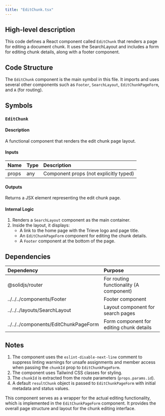 ```yaml
---
title: "EditChunk.tsx"
---
```


## High-level description
This code defines a React component called `EditChunk` that renders a page for editing a document chunk. It uses the SearchLayout and includes a form for editing chunk details, along with a footer component.

## Code Structure
The `EditChunk` component is the main symbol in this file. It imports and uses several other components such as `Footer`, `SearchLayout`, `EditChunkPageForm`, and `A` (for routing).

## Symbols

### `EditChunk`
#### Description
A functional component that renders the edit chunk page layout.

#### Inputs
| Name | Type | Description |
|:-----|:-----|:------------|
| props | any | Component props (not explicitly typed) |

#### Outputs
Returns a JSX element representing the edit chunk page.

#### Internal Logic
1. Renders a `SearchLayout` component as the main container.
2. Inside the layout, it displays:
   - A link to the home page with the Trieve logo and page title.
   - An `EditChunkPageForm` component for editing the chunk details.
   - A `Footer` component at the bottom of the page.

## Dependencies
| Dependency | Purpose |
|:-----------|:--------|
| @solidjs/router | For routing functionality (A component) |
| ../../../components/Footer | Footer component |
| ../../../layouts/SearchLayout | Layout component for search pages |
| ../../../components/EditChunkPageForm | Form component for editing chunk details |

## Notes
1. The component uses the `eslint-disable-next-line` comment to suppress linting warnings for unsafe assignments and member access when passing the `chunkId` prop to `EditChunkPageForm`.
2. The component uses Tailwind CSS classes for styling.
3. The `chunkId` is extracted from the route parameters (`props.params.id`).
4. A default `resultChunk` object is passed to `EditChunkPageForm` with initial metadata and status values.

This component serves as a wrapper for the actual editing functionality, which is implemented in the `EditChunkPageForm` component. It provides the overall page structure and layout for the chunk editing interface.